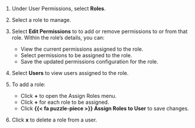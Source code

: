 1. Under User Permissions, select **Roles**.

1. Select a role to manage.

1. Select **Edit Permissions** to to add or remove permissions to or from that role. Within the role's details, you can:
   - View the current permissions assigned to the role.
   - Select permissions to be assigned to the role.
   - Save the updated permissions configuration for the role.

1. Select **Users** to view users assigned to the role. 

1. To add a role: <!--- SUBJECT TO CHANGE when UI fixes bug --->
   - Click **+** to open the Assign Roles menu. 
   - Click **+** for each role to be assigned.  
   - Click **{{< fa puzzle-piece >}} Assign Roles to User** to save changes.

1. Click **x** to delete a role from a user.

<!-- 1. Under User Permissions, select **Roles**.

1. Click on the **Add New Role** button to initiate the role creation process.
   - Specify a name for the new role.
   - Define the role's description and purpose.
   - Assign permissions to the role based on the actions it should be allowed to perform.
   - Save the new role configuration.

1. Verify that the new role appears in the list of available roles, ensuring it is correctly set up for use. -->